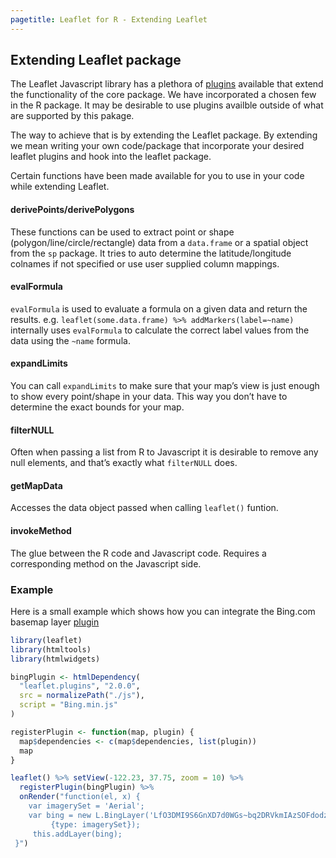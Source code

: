 ```yaml
---
pagetitle: Leaflet for R - Extending Leaflet
---
```


## Extending Leaflet package

The Leaflet Javascript library has a plethora of [plugins](leafletjs.com/plugins) available that extend the functionality of the core package. We have incorporated a chosen few in the R package. It may be desirable to use plugins availble outside of what are supported by this pakage.

The way to achieve that is by extending the Leaflet package. By extending we mean writing your own code/package that incorporate your desired leaflet plugins and hook into the leaflet package.

Certain functions have been made available for you to use in your code while extending Leaflet. 

#### derivePoints/derivePolygons

These functions can be used to extract point or shape (polygon/line/circle/rectangle) data from a `data.frame` or a spatial object from the `sp` package. It tries to auto determine the latitude/longitude colnames if not specified or use user supplied column mappings.

#### evalFormula

`evalFormula` is used to evaluate a formula on a given data and return the results. e.g. `leaflet(some.data.frame) %>% addMarkers(label=~name)` internally uses `evalFormula` to calculate the correct label values from the data using the `~name` formula.

#### expandLimits

You can call `expandLimits` to make sure that your map's view is  just enough to show every point/shape in your data. This way you don't have to determine the exact bounds for your map.

#### filterNULL

Often when passing a list from R to Javascript it is desirable to remove any null elements, and that's exactly what `filterNULL` does.

#### getMapData

Accesses the data object passed when calling `leaflet()` funtion.

#### invokeMethod

The glue between the R code and Javascript code. Requires a corresponding method on the Javascript side.

### Example 

Here is a small example which shows how you can integrate the Bing.com basemap layer [plugin](https://github.com/shramov/leaflet-plugins)

```r
library(leaflet)
library(htmltools)
library(htmlwidgets)

bingPlugin <- htmlDependency(
  "leaflet.plugins", "2.0.0",
  src = normalizePath("./js"),
  script = "Bing.min.js"
)

registerPlugin <- function(map, plugin) {
  map$dependencies <- c(map$dependencies, list(plugin))
  map
}

leaflet() %>% setView(-122.23, 37.75, zoom = 10) %>%
  registerPlugin(bingPlugin) %>%
  onRender("function(el, x) { 
    var imagerySet = 'Aerial';
    var bing = new L.BingLayer('LfO3DMI9S6GnXD7d0WGs~bq2DRVkmIAzSOFdodzZLvw~Arx8dclDxmZA0Y38tHIJlJfnMbGq5GXeYmrGOUIbS2VLFzRKCK0Yv_bAl6oe-DOc',
         {type: imagerySet});
     this.addLayer(bing);
 }")
```

